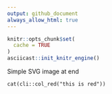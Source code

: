 ```yaml
---
output: github_document
always_allow_html: true
---
```


```r
knitr::opts_chunk$set(
  cache = TRUE
)
asciicast::init_knitr_engine()
```

Simple SVG image at end

```asciicast
cat(cli::col_red("this is red"))
```
